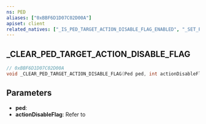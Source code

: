 ```yaml
---
ns: PED
aliases: ["0xBBF6D1D07C02D00A"]
apiset: client
related_natives: ["_IS_PED_TARGET_ACTION_DISABLE_FLAG_ENABLED", "_SET_PED_TARGET_ACTION_DISABLE_FLAG"]
---
```

## _CLEAR_PED_TARGET_ACTION_DISABLE_FLAG

```c
// 0xBBF6D1D07C02D00A
void _CLEAR_PED_TARGET_ACTION_DISABLE_FLAG(Ped ped, int actionDisableFlag);
```


## Parameters
* **ped**:
* **actionDisableFlag**: Refer to <EmbeddedEnum name="CActionFlags__DisableFlag" />
